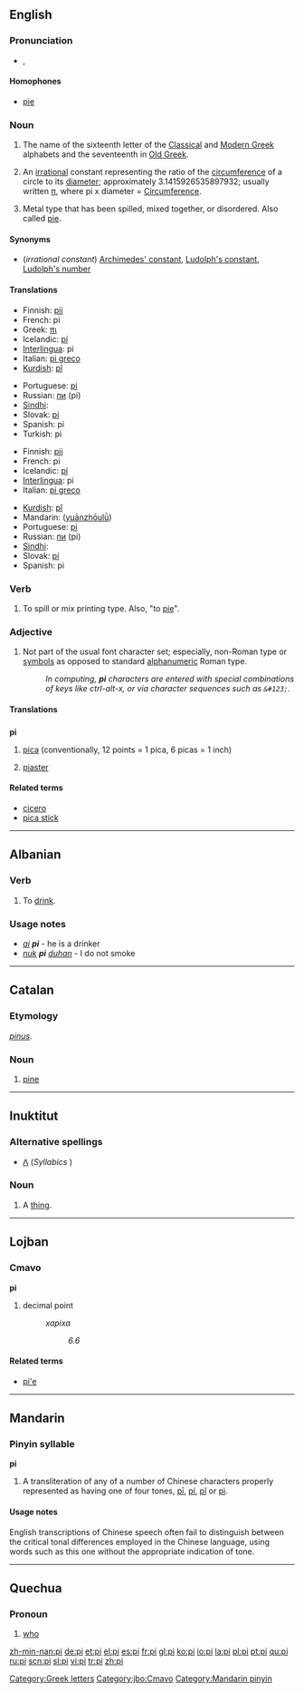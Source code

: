 {{see|pI|pī|pí|pǐ|pì}}
{{letter_disp2|omicron|[[image:Greek_uc_pi.png|41px]][[image:Greek_lc_pi.png|30px]] |rho|πι|Π|π}}
==English==

===Pronunciation===
*{{IPA|/paɪ/}}, {{SAMPA|/paI/}}
*:{{rhymes|aɪ}}

====Homophones====
*[[pie]]

===Noun===
{{en-noun}}

# The name of the sixteenth letter of the [[Classical Greek|Classical]] and [[Modern Greek]] alphabets and the seventeenth in [[Old Greek]].
# {{mathematics}} An [[irrational]] constant representing the ratio of the [[circumference]] of a circle to its [[diameter]]; approximately 3.1415926535897932; usually written [[π]], where pi x diameter = [[Circumference]].
# {{context|typesetting}} Metal type that has been spilled, mixed together, or disordered. Also called [[pie]].

====Synonyms====
*(''irrational constant'') [[Archimedes' constant]], [[Ludolph's constant]], [[Ludolph's number]]

====Translations====
{{trans-top|letter of Greek alphabet}}
*Finnish: [[pii]]
*French: pi {{m}}
*Greek: [[πι]] {{n}}
*Icelandic: [[pí]] {{n}}
*[[Interlingua]]: pi
*Italian: [[pi greco]] {{m}}
*[[Kurdish]]: [[pî]] {{f}}
{{trans-mid}}
*Portuguese: [[pi#Portuguese|pi]] {{m}}
*Russian: [[пи]] (pi)
*[[Sindhi]]: {{SDchar|[[پاءِ]]}}
*Slovak: [[pí]]
*Spanish: pi {{f}}
*Turkish: pi
{{trans-bottom}}

{{trans-top|irrational mathematical constant}}
*Finnish: [[pii]]
*French: pi {{m}}
*Icelandic: [[pí]] {{n}}
*[[Interlingua]]: pi
*Italian: [[pi greco]] {{m}}
{{trans-mid}}
*[[Kurdish]]: [[pî]] {{f}}
*Mandarin: {{zh-ts|圓周率|圆周率}} ([[yuānzhōulǜ]])
*Portuguese: [[pi#Portuguese|pi]] {{m}}
*Russian: [[пи]] (pi)
*[[Sindhi]]: {{SDchar|[[پاءِ]]}}
*Slovak: [[pí]]
*Spanish: pi {{f}}
{{trans-bottom}}

{{trans-top|metal type that has been spilled}}
{{trans-mid}}
{{trans-bottom}}

===Verb===
{{en-verb|pies|piing|pied}}

# {{context|typesetting}} To spill or mix printing type. Also, "to [[pie]]".

===Adjective===
{{en-adj|-}}

# {{context|typesetting}} Not part of the usual font character set; especially, non-Roman type or [[symbol]]s as opposed to standard [[alphanumeric]] Roman type.
#: ''In computing, '''pi''' characters are entered with special combinations of keys like ctrl-alt-x, or via character sequences such as <tt>&amp;#123;</tt>.''

====Translations====
{{trans-top|not part of the usual font}}
{{trans-mid}}
{{trans-bottom}}

==={{abbreviation}}===
'''pi'''

# {{context|typesetting}} [[pica]] (conventionally, 12 points = 1 pica, 6 picas = 1 inch)
# [[piaster]]

====Related terms====
*[[cicero]]
*[[pica stick]]

[[Category:Greek letters]]

----

==Albanian==

===Verb===
{{infl|sq|verb}}

# To [[drink]].

===Usage notes===
* ''[[ai]] '''pi''''' - he is a drinker
* ''[[nuk]] '''pi''' [[duhan]]'' - I do not smoke

----

==Catalan==

===Etymology===
{{L.|ca}} ''[[pinus]]''.

===Noun===
{{infl|ca|noun}}

# [[pine]]

----

==Inuktitut==

===Alternative spellings===
*[[ᐱ]] (''Syllabics'' )

===Noun===
{{infl|iu|noun}}

# A [[thing]].

----

==Lojban==

===Cmavo===
'''pi'''

# decimal point
#:''xapixa''
#::''6.6''

====Related terms====
* [[pi'e]]

[[Category:jbo:Cmavo]]

----

==Mandarin==

===Pinyin syllable===
'''pi'''

# A transliteration of any of a number of Chinese characters properly represented as having one of four tones, [[pī]], [[pí]], [[pǐ]] or [[pì]].

====Usage notes====
English transcriptions of Chinese speech often fail to distinguish between the critical tonal differences employed in the Chinese language, using words such as this one without the appropriate indication of tone.

[[Category:Mandarin pinyin]]

----

==Quechua==

===Pronoun===
{{infl|qu|pronoun}}

# [[who]]

[[zh-min-nan:pi]]
[[de:pi]]
[[et:pi]]
[[el:pi]]
[[es:pi]]
[[fr:pi]]
[[gl:pi]]
[[ko:pi]]
[[io:pi]]
[[la:pi]]
[[pl:pi]]
[[pt:pi]]
[[qu:pi]]
[[ru:pi]]
[[scn:pi]]
[[sl:pi]]
[[vi:pi]]
[[tr:pi]]
[[zh:pi]]